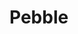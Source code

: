 
# Pebble
<ProjectDetails
  floatRight
  region="Vale"
  house="House Pryor"
  type="Castle"
  status="Completed"
  warp="/warp pebble"
  projectLead="xSnake23"
  dateStarted="2014-05-21T07:00:00+00:00"
  dateCompleted="2014-05-21T07:00:00+00:00"
/>
